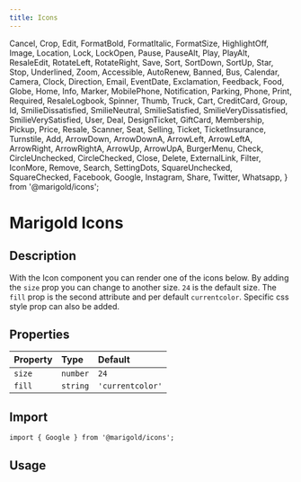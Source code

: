 ```yaml
---
title: Icons
---
```


  Cancel,
  Crop,
  Edit,
  FormatBold,
  FormatItalic,
  FormatSize,
  HighlightOff,
  Image,
  Location,
  Lock,
  LockOpen,
  Pause,
  PauseAlt,
  Play,
  PlayAlt,
  ResaleEdit,
  RotateLeft,
  RotateRight,
  Save,
  Sort,
  SortDown,
  SortUp,
  Star,
  Stop,
  Underlined,
  Zoom,
  Accessible,
  AutoRenew,
  Banned,
  Bus,
  Calendar,
  Camera,
  Clock,
  Direction,
  Email,
  EventDate,
  Exclamation,
  Feedback,
  Food,
  Globe,
  Home,
  Info,
  Marker,
  MobilePhone,
  Notification,
  Parking,
  Phone,
  Print,
  Required,
  ResaleLogbook,
  Spinner,
  Thumb,
  Truck,
  Cart,
  CreditCard,
  Group,
  Id,
  SmilieDissatisfied,
  SmilieNeutral,
  SmilieSatisfied,
  SmilieVeryDissatisfied,
  SmilieVerySatisfied,
  User,
  Deal,
  DesignTicket,
  GiftCard,
  Membership,
  Pickup,
  Price,
  Resale,
  Scanner,
  Seat,
  Selling,
  Ticket,
  TicketInsurance,
  Turnstile,
  Add,
  ArrowDown,
  ArrowDownA,
  ArrowLeft,
  ArrowLeftA,
  ArrowRight,
  ArrowRightA,
  ArrowUp,
  ArrowUpA,
  BurgerMenu,
  Check,
  CircleUnchecked,
  CircleChecked,
  Close,
  Delete,
  ExternalLink,
  Filter,
  IconMore,
  Remove,
  Search,
  SettingDots,
  SquareUnchecked,
  SquareChecked,
  Facebook,
  Google,
  Instagram,
  Share,
  Twitter,
  Whatsapp,
} from '@marigold/icons';

# Marigold Icons

## Description

With the Icon component you can render one of the icons below.
By adding the `size` prop you can change to another size. `24` is the default size.
The `fill` prop is the second attribute and per default `currentcolor`.
Specific css style prop can also be added.

## Properties

| Property | Type     | Default          |
| :------- | :------- | :--------------- |
| `size`   | `number` | `24`             |
| `fill`   | `string` | `'currentcolor'` |

## Import

```tsx code
import { Google } from '@marigold/icons';
```

## Usage

<DesignTicket size={40} />
<DesignTicket size={32} fill="red" />
<DesignTicket fill="#E6DC16" />

<!-- ### UI-Icons

<Canvas>
  <Story name="ArrowUpA-icon">
    <ArrowUpA />
  </Story>
  <Story name="ArrowRightA-icon">
    <ArrowRightA />
  </Story>
  <Story name="ArrowDownA-icon">
    <ArrowDownA />
  </Story>
  <Story name="ArrowLeftA-icon">
    <ArrowLeftA />
  </Story>
  <Story name="SettingDots-icon">
    <SettingDots />
  </Story>
  <Story name="Check-icon">
    <Check />
  </Story>
  <Story name="Add-icon">
    <Add />
  </Story>
  <Story name="Remove-icon">
    <Remove />
  </Story>
  <Story name="ArrowUp-icon">
    <ArrowUp />
  </Story>
  <Story name="ArrowRight-icon">
    <ArrowRight />
  </Story>
  <Story name="ArrowDown-icon">
    <ArrowDown />
  </Story>
  <Story name="ArrowLeft-icon">
    <ArrowLeft />
  </Story>
  <Story name="IconMore-icon">
    <IconMore />
  </Story>
  <Story name="Search-icon">
    <Search />
  </Story>
  <Story name="SquareUnchecked-icon">
    <SquareUnchecked />
  </Story>
  <Story name="SquareChecked-icon">
    <SquareChecked />
  </Story>
  <Story name="ExternalLink-icon">
    <ExternalLink />
  </Story>
  <Story name="Filter-icon">
    <Filter />
  </Story>
  <Story name="BurgerMenu-icon">
    <BurgerMenu />
  </Story>
  <Story name="Delete-icon">
    <Delete />
  </Story>
  <Story name="Close-icon">
    <Close />
  </Story>
  <Story name="CircleUnchecked-icon">
    <CircleUnchecked />
  </Story>
  <Story name="CircleChecked-icon">
    <CircleChecked />
  </Story>
</Canvas>

### Info-Icons

<Canvas>
  <Story name="Accessible-icon">
    <Accessible />
  </Story>
  <Story name="AutoRenew-icon">
    <AutoRenew />
  </Story>
  <Story name="Banned-icon">
    <Banned />
  </Story>
  <Story name="Bus-icon">
    <Bus />
  </Story>
  <Story name="Calendar-icon">
    <Calendar />
  </Story>
  <Story name="Camera-icon">
    <Camera />
  </Story>
  <Story name="Clock-icon">
    <Clock />
  </Story>
  <Story name="Direction-icon">
    <Direction />
  </Story>
  <Story name="Email-icon">
    <Email />
  </Story>
  <Story name="EventDate-icon">
    <EventDate />
  </Story>
  <Story name="Exclamation-icon">
    <Exclamation />
  </Story>
  <Story name="Feedback-icon">
    <Feedback />
  </Story>
  <Story name="Food-icon">
    <Food />
  </Story>
  <Story name="Globe-icon">
    <Globe />
  </Story>
  <Story name="Home-icon">
    <Home />
  </Story>
  <Story name="Info-icon">
    <Info />
  </Story>
  <Story name="Marker-icon">
    <Marker />
  </Story>
  <Story name="MobilePhone-icon">
    <MobilePhone />
  </Story>
  <Story name="Notification-icon">
    <Notification />
  </Story>
  <Story name="Parking-icon">
    <Parking />
  </Story>
  <Story name="Phone-icon">
    <Phone />
  </Story>
  <Story name="Print-icon">
    <Print />
  </Story>
  <Story name="Required-icon">
    <Required />
  </Story>
  <Story name="ResaleLogbook-icon">
    <ResaleLogbook />
  </Story>
  <Story name="Spinner-icon">
    <Spinner />
  </Story>
  <Story name="ResaleLogbook-icon">
    <ResaleLogbook />
  </Story>
  <Story name="Thumb-icon">
    <Thumb />
  </Story>
  <Story name="Truck-icon">
    <Truck />
  </Story>
</Canvas>

### Action-Icons

<Canvas>
  <Story name="Cancel-icon">
    <Cancel />
  </Story>
  <Story name="Crop-icon">
    <Crop />
  </Story>
  <Story name="Edit-icon">
    <Edit />
  </Story>
  <Story name="FormatBold-icon">
    <FormatBold />
  </Story>
  <Story name="FormatItalic-icon">
    <FormatItalic />
  </Story>
  <Story name="FormatSize-icon">
    <FormatSize />
  </Story>
  <Story name="HighlightOff-icon">
    <HighlightOff />
  </Story>
  <Story name="Image-icon">
    <Image />
  </Story>
  <Story name="Location-icon">
    <Location />
  </Story>
  <Story name="Lock-icon">
    <Lock />
  </Story>
  <Story name="LockOpen-icon">
    <LockOpen />
  </Story>
  <Story name="Pause-icon">
    <Pause />
  </Story>
  <Story name="PauseAlt-icon">
    <PauseAlt />
  </Story>
  <Story name="Play-icon">
    <Play />
  </Story>
  <Story name="PlayAlt-icon">
    <PlayAlt />
  </Story>
  <Story name="ResaleEdit-icon">
    <ResaleEdit />
  </Story>
  <Story name="RotateLeft-icon">
    <RotateLeft />
  </Story>
  <Story name="RotateRight-icon">
    <RotateRight />
  </Story>
  <Story name="Save-icon">
    <Save />
  </Story>
  <Story name="Sort-icon">
    <Sort />
  </Story>
  <Story name="SortDown-icon">
    <SortDown />
  </Story>
  <Story name="SortUp-icon">
    <SortUp />
  </Story>
  <Story name="Star-icon">
    <Star />
  </Story>
  <Story name="Stop-icon">
    <Stop />
  </Story>
  <Story name="Underlined-icon">
    <Underlined />
  </Story>
  <Story name="Zoom-icon">
    <Zoom />
  </Story>
</Canvas>

### Ticketing-Icons

<Canvas>
  <Story name="Deal-icon">
    <Deal />
  </Story>
  <Story name="DesignTicket-icon">
    <DesignTicket />
  </Story>
  <Story name="GiftCard-icon">
    <GiftCard />
  </Story>
  <Story name="Membership-icon">
    <Membership />
  </Story>
  <Story name="Pickup-icon">
    <Pickup />
  </Story>
  <Story name="Price-icon">
    <Price />
  </Story>
  <Story name="Resale-icon">
    <Resale />
  </Story>
  <Story name="Scanner-icon">
    <Scanner />
  </Story>
  <Story name="Seat-icon">
    <Seat />
  </Story>
  <Story name="Selling-icon">
    <Selling />
  </Story>
  <Story name="Ticket-icon">
    <Ticket />
  </Story>
  <Story name="TicketInsurance-icon">
    <TicketInsurance />
  </Story>
  <Story name="Turnstile-icon">
    <Turnstile />
  </Story>
</Canvas>

### User-Icons

<Canvas>
  <Story name="User-icon">
    <User />
  </Story>
  <Story name="Group-icon">
    <Group />
  </Story>
  <Story name="Cart-icon">
    <Cart />
  </Story>
  <Story name="CreditCard-icon">
    <CreditCard />
  </Story>
  <Story name="SmilieVerySatisfied-icon">
    <SmilieVerySatisfied />
  </Story>
  <Story name="SmilieSatisfied-icon">
    <SmilieSatisfied />
  </Story>
  <Story name="SmilieNeutral-icon">
    <SmilieNeutral />
  </Story>
  <Story name="SmilieDissatisfied-icon">
    <SmilieDissatisfied />
  </Story>
  <Story name="SmilieVeryDissatisfied-icon">
    <SmilieVeryDissatisfied />
  </Story>
  <Story name="Id-icon">
    <Id />
  </Story>
</Canvas>

### Social-Icons

<Canvas>
  <Story name="Facebook-icon">
    <Facebook />
  </Story>
  <Story name="Google-icon">
    <Google />
  </Story>
  <Story name="Instagram-icon">
    <Instagram />
  </Story>
  <Story name="Share-icon">
    <Share />
  </Story>
  <Story name="Twitter-icon">
    <Twitter />
  </Story>
  <Story name="Whatsapp-icon">
    <Whatsapp />
  </Story>
</Canvas> -->
